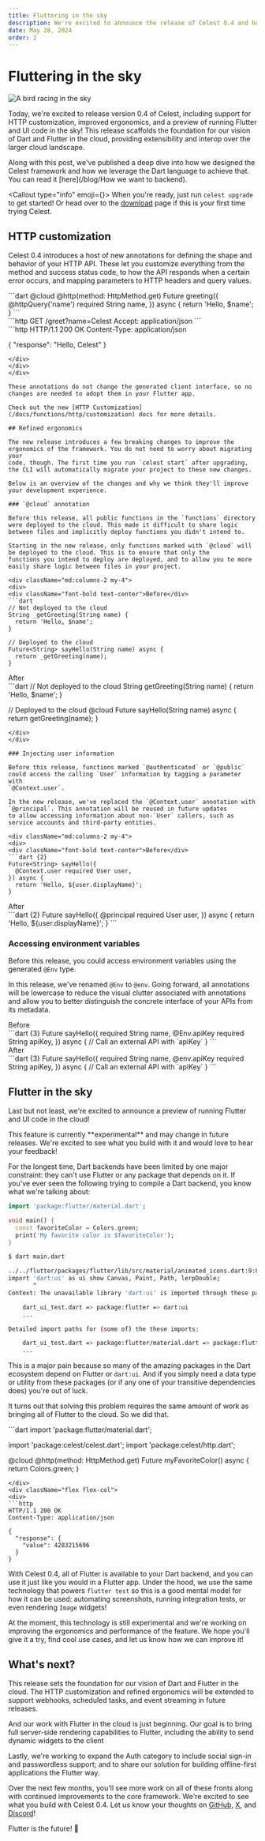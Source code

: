 ```yaml
---
title: Fluttering in the sky
description: We're excited to announce the release of Celest 0.4 and how it lays the foundation for Dart and Flutter in the cloud.
date: May 28, 2024
order: 2
---
```




# Fluttering in the sky

<Authors />

<Image className="w-3/4 py-4 m-auto" alt="A bird racing in the sky" src={banner} />

Today, we're excited to release version 0.4 of Celest, including support for HTTP customization, improved ergonomics, and a preview of running
Flutter and UI code in the sky!
This release scaffolds the foundation for our vision of Dart and Flutter in the cloud, providing extensibility and interop over the larger
cloud landscape.

Along with this post, we've published a deep dive into how we designed the Celest framework and how we leverage the Dart language to
achieve that. You can read it [here](/blog/How we want to backend).

<Callout type="info" emoji={<FaRocket className="my-auto h-full mr-1" />}>
When you're ready, just run `celest upgrade` to get started! Or head over to the [download](/docs/download) page if this is your first
time trying Celest.
</Callout>

## HTTP customization

Celest 0.4 introduces a host of new annotations for defining the shape and behavior of your HTTP API. These let you customize everything
from the method and success status code, to how the API responds when a certain error occurs, and mapping parameters to HTTP headers and 
query values.

<div className="md:columns-2 my-4">
<div>
```dart
@cloud
@http(method: HttpMethod.get)
Future<void> greeting({
  @httpQuery('name') required String name,
}) async {
    return 'Hello, $name';
}
```
</div>
<div className="flex flex-col">
<div>
```http
GET /greet?name=Celest
Accept: application/json
```
</div>
<div>
```http
HTTP/1.1 200 OK
Content-Type: application/json

{
  "response": "Hello, Celest"
}
```
</div>
</div>
</div>

These annotations do not change the generated client interface, so no changes are needed to adopt them in your Flutter app.

Check out the new [HTTP Customization](/docs/functions/http/customization) docs for more details.

## Refined ergonomics

The new release introduces a few breaking changes to improve the ergonomics of the framework. You do not need to worry about migrating your
code, though. The first time you run `celest start` after upgrading, the CLI will automatically migrate your project to these new changes.

Below is an overview of the changes and why we think they'll improve your development experience.

### `@cloud` annotation

Before this release, all public functions in the `functions` directory were deployed to the cloud. This made it difficult to share logic
between files and implicitly deploy functions you didn't intend to.

Starting in the new release, only functions marked with `@cloud` will be deployed to the cloud. This is to ensure that only the
functions you intend to deploy are deployed, and to allow you to more easily share logic between files in your project.

<div className="md:columns-2 my-4">
<div>
<div className="font-bold text-center">Before</div>
```dart
// Not deployed to the cloud
String _getGreeting(String name) {
  return 'Hello, $name';
}

// Deployed to the cloud
Future<String> sayHello(String name) async {
  return _getGreeting(name);
}
```
</div>
<div>
<div className="font-bold text-center">After</div>
```dart
// Not deployed to the cloud
String getGreeting(String name) {
  return 'Hello, $name';
}

// Deployed to the cloud
@cloud
Future<String> sayHello(String name) async {
  return getGreeting(name);
}
```
</div>
</div>

### Injecting user information

Before this release, functions marked `@authenticated` or `@public` could access the calling `User` information by tagging a parameter with
`@Context.user`.

In the new release, we've replaced the `@Context.user` annotation with `@principal`. This annotation will be reused in future updates
to allow accessing information about non-`User` callers, such as service accounts and third-party entities.

<div className="md:columns-2 my-4">
<div>
<div className="font-bold text-center">Before</div>
```dart {2}
Future<String> sayHello({
  @Context.user required User user,
}) async {
  return 'Hello, ${user.displayName}';
}
```
</div>
<div>
<div className="font-bold text-center">After</div>
```dart {2}
Future<String> sayHello({
  @principal required User user,
}) async {
  return 'Hello, ${user.displayName}';
}
```
</div>
</div>

### Accessing environment variables

Before this release, you could access environment variables using the generated `@Env` type.

In this release, we've renamed `@Env` to `@env`. Going forward, all annotations will be lowercase to reduce the visual
clutter associated with annotations and allow you to better distinguish the concrete interface of your APIs from its metadata.

<div className="md:columns-2 my-4">
<div>
<div className="font-bold text-center">Before</div>
```dart {3}
Future<String> sayHello({
  required String name,
  @Env.apiKey required String apiKey,
}) async {
  // Call an external API with `apiKey`
}
```
</div>
<div>
<div className="font-bold text-center">After</div>
```dart {3}
Future<String> sayHello({
  required String name,
  @env.apiKey required String apiKey,
}) async {
  // Call an external API with `apiKey`
}
```
</div>
</div>

## Flutter in the sky

Last but not least, we're excited to announce a preview of running Flutter and UI code in the cloud! 

<Callout>
This feature is currently **experimental** and may change in future releases. We're excited to see what you build with it and would love
to hear your feedback!
</Callout>

For the longest time, Dart backends have been limited by one major constraint: they can't use Flutter or any package that depends on it.
If you've ever seen the following trying to compile a Dart backend, you know what we're talking about:

```dart filename="main.dart"
import 'package:flutter/material.dart';

void main() {
  const favoriteColor = Colors.green;
  print('My favorite color is $favoriteColor');
}
```

```bash
$ dart main.dart

../../flutter/packages/flutter/lib/src/material/animated_icons.dart:9:8: Error: Dart library 'dart:ui' is not available on this platform.
import 'dart:ui' as ui show Canvas, Paint, Path, lerpDouble;
       ^
Context: The unavailable library 'dart:ui' is imported through these packages:

    dart_ui_test.dart => package:flutter => dart:ui
    ...

Detailed import paths for (some of) the these imports:

    dart_ui_test.dart => package:flutter/material.dart => package:flutter/src/material/about.dart => package:flutter/foundation.dart => package:flutter/src/foundation/assertions.dart => package:flutter/src/foundation/diagnostics.dart => dart:ui
    ...
```

This is a major pain because so many of the amazing packages in the Dart ecosystem depend on Flutter or `dart:ui`. And if you
simply need a data type or utility from these packages (or if any one of your transitive dependencies does) you're out of luck.

It turns out that solving this problem requires the same amount of work as bringing all of Flutter to the cloud. So we did that.


<div className="md:columns-2 my-4">
<div>
```dart
import 'package:flutter/material.dart';

import 'package:celest/celest.dart';
import 'package:celest/http.dart';

@cloud
@http(method: HttpMethod.get)
Future<Color> myFavoriteColor() async {
  return Colors.green;
}
```
</div>
<div className="flex flex-col">
<div>
```http
HTTP/1.1 200 OK
Content-Type: application/json

{
  "response": {
    "value": 4283215696
  }
}
```
</div>
</div>
</div>

With Celest 0.4, all of Flutter is available to your Dart backend, and you can use it just like you would in a Flutter app.
Under the hood, we use the same technology that powers `flutter test` so this is a good mental model for how it can be used:
automating screenshots, running integration tests, or even rendering `Image` widgets!

At the moment, this technology is still experimental and we're working on improving the ergonomics and performance of the feature.
We hope you'll give it a try, find cool use cases, and let us know how we can improve it!

## What's next?

This release sets the foundation for our vision of Dart and Flutter in the cloud. The HTTP customization and refined ergonomics
will be extended to support webhooks, scheduled tasks, and event streaming in future releases.

And our work with Flutter in the cloud is just beginning. Our goal is to bring full server-side rendering capabilities to Flutter,
including the ability to send dynamic widgets to the client

Lastly, we're working to expand the Auth category to include social sign-in and passwordless support; and to share our solution for 
building offline-first applications the Flutter way.

Over the next few months, you'll see more work on all of these fronts along with continued improvements to the core framework. We're
excited to see what you build with Celest 0.4. Let us know your thoughts on [GitHub](https://github.com/celest-dev/celest), [X](https://x.com/celest_dev), and [Discord](/discord)!

Flutter is the future! 🚀
